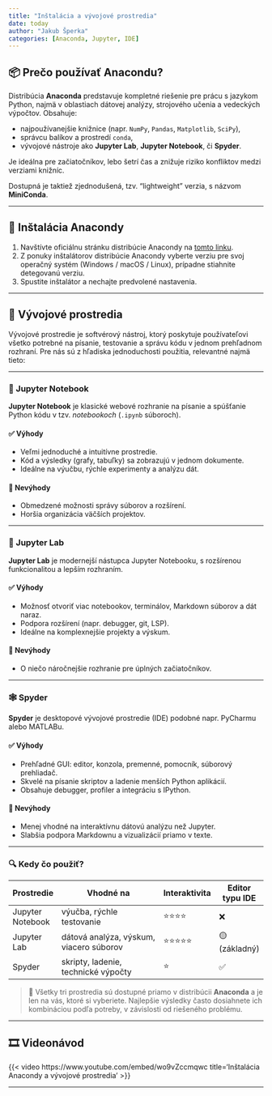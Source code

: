 ```yaml
---
title: "Inštalácia a vývojové prostredia"
date: today
author: "Jakub Šperka"
categories: [Anaconda, Jupyter, IDE]
---
```


## 📦 Prečo používať Anacondu?

Distribúcia **Anaconda** predstavuje kompletné riešenie pre prácu s jazykom Python, najmä v oblastiach dátovej analýzy, strojového učenia a vedeckých výpočtov. Obsahuje:

- najpoužívanejšie knižnice (napr. `NumPy`, `Pandas`, `Matplotlib`, `SciPy`),
- správcu balíkov a prostredí `conda`,
- vývojové nástroje ako **Jupyter Lab**, **Jupyter Notebook**, či **Spyder**.

Je ideálna pre začiatočníkov, lebo šetrí čas a znižuje riziko konfliktov medzi verziami knižníc.

Dostupná je taktiež zjednodušená, tzv. "lightweight" verzia, s názvom **MiniConda**.

---

## 🔽 Inštalácia Anacondy

1. Navštívte oficiálnu stránku distribúcie Anacondy na [tomto linku](https://www.anaconda.com/download/success).
2. Z ponuky inštalátorov distribúcie Anacondy vyberte verziu pre svoj operačný systém (Windows / macOS / Linux), prípadne stiahnite detegovanú verziu.
3. Spustite inštalátor a nechajte predvolené nastavenia.

---

## 🧪 Vývojové prostredia

Vývojové prostredie je softvérový nástroj, ktorý poskytuje používateľovi všetko potrebné na písanie, testovanie a správu kódu v jednom prehľadnom rozhraní.
Pre nás sú z hľadiska jednoduchosti použitia, relevantné najmä tieto:

---

### 📓 Jupyter Notebook

**Jupyter Notebook** je klasické webové rozhranie na písanie a spúšťanie Python kódu v tzv. *notebookoch* (`.ipynb` súboroch).

#### ✅ Výhody
- Veľmi jednoduché a intuitívne prostredie.
- Kód a výsledky (grafy, tabuľky) sa zobrazujú v jednom dokumente.
- Ideálne na výučbu, rýchle experimenty a analýzu dát.

#### 🚫 Nevýhody
- Obmedzené možnosti správy súborov a rozšírení.
- Horšia organizácia väčších projektov.

---

### 🔬 Jupyter Lab

**Jupyter Lab** je modernejší nástupca Jupyter Notebooku, s rozšírenou funkcionalitou a lepším rozhraním.

#### ✅ Výhody
- Možnosť otvoriť viac notebookov, terminálov, Markdown súborov a dát naraz.
- Podpora rozšírení (napr. debugger, git, LSP).
- Ideálne na komplexnejšie projekty a výskum.

#### 🚫 Nevýhody
- O niečo náročnejšie rozhranie pre úplných začiatočníkov.

---

### 🕸️ Spyder

**Spyder** je desktopové vývojové prostredie (IDE) podobné napr. PyCharmu alebo MATLABu.

#### ✅ Výhody
- Prehľadné GUI: editor, konzola, premenné, pomocník, súborový prehliadač.
- Skvelé na písanie skriptov a ladenie menších Python aplikácií.
- Obsahuje debugger, profiler a integráciu s IPython.

#### 🚫 Nevýhody
- Menej vhodné na interaktívnu dátovú analýzu než Jupyter.
- Slabšia podpora Markdownu a vizualizácií priamo v texte.

---

### 🔍 Kedy čo použiť?

| Prostredie       | Vhodné na                              | Interaktivita  | Editor typu IDE |
|------------------|----------------------------------------|----------------|------------------|
| Jupyter Notebook | výučba, rýchle testovanie              | ⭐⭐⭐⭐      | ❌               |
| Jupyter Lab      | dátová analýza, výskum, viacero súborov| ⭐⭐⭐⭐⭐    | 🟡 (základný)    |
| Spyder           | skripty, ladenie, technické výpočty    | ⭐             | ✅               |


> 📌 Všetky tri prostredia sú dostupné priamo v distribúcii **Anaconda** a je len na vás, ktoré si vyberiete. Najlepšie výsledky často dosiahnete ich kombináciou podľa potreby, v závislosti od riešeného problému.

---

## 🎞️ Videonávod

{{< video https://www.youtube.com/embed/wo9vZccmqwc 
    title='Inštalácia Anacondy a vývojové prostredia' 
>}}

---

